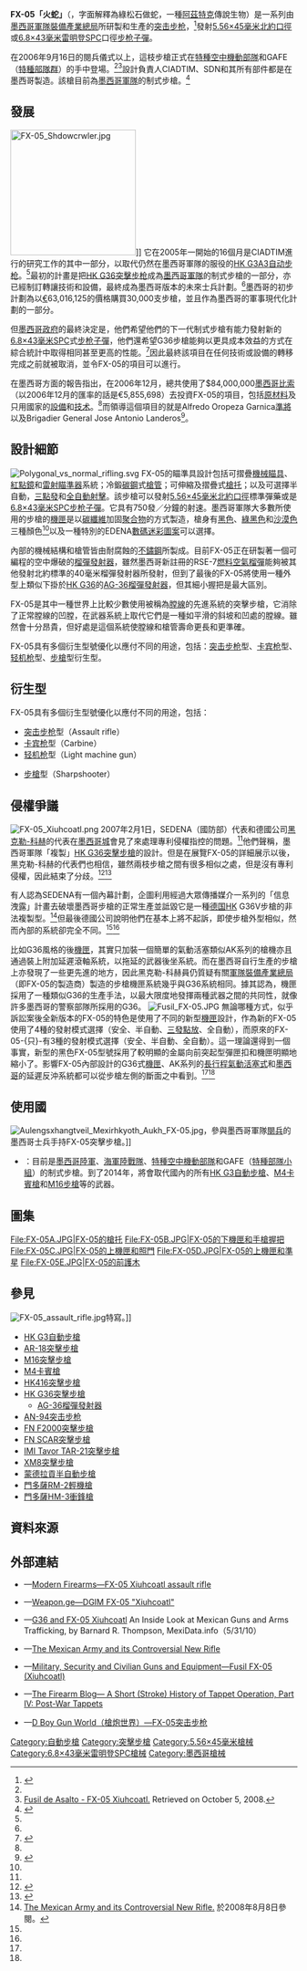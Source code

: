 {{noteTA
|G1=軍事
|G2=長度單位
|G3=Firearms
}}
{{Infobox Weapon
|name= FX-05「火蛇」<br />{{Lang|nah|「Xiuhcoatl」}}
|image= File:Exposición Centenario del Ejército Mexicano 02.jpg
|image_size= 300px
|caption= 在憲法廣場上墨西哥陸軍公共關係活動上展出的第二代FX-05突擊步槍型和卡賓槍型，注意其黑色的表面處理、安裝在突擊步槍型以上的[[戰術燈|戰術燈]]和[[兩腳架|兩腳架]]以及安裝在卡賓槍型以上的[[紅點鏡|紅點鏡]]。
|origin= {{flagcountry|Mexico}}
|type= [[突击步枪|突击步枪]]
<!-- Type selection -->
|is_ranged= yes
|is_bladed= 
|is_explosive= 
|is_artillery= 
|is_vehicle= 
|is_missile= 
|is_UK= 
<!-- Service history -->
|service= 2008年—
|used_by= [[墨西哥|墨西哥]]
|wars= [[墨西哥毒品戰爭|墨西哥毒品戰爭]]
<!-- Production history -->
|designer= <div class="NavFrame collapsed" style="color: black; background-color: #FFFFFF; margin: 0 auto; padding: 0 10px; text-align: left;"><div class="NavHead" style="background-color: #FFFFFF; margin: 0 auto; padding: 0 10px; font-weight:normal;"></div><div class="NavContent" style="background-color: #FFFFFF; margin: 0 auto; padding: 0 10px;">
* Alfredo Oropeza Garnica
* Jose Antonio Landeros
</div>
</div>
|design_date= 2005年
|manufacturer= [[軍隊裝備產業總局|軍隊裝備產業總局]]
|unit_cost= 大約[[美元|$]]1,380 USD
|production_date= 2005年—
|number= 大約10,000枝
|variants= <div class="NavFrame collapsed" style="color: black; background-color: #FFFFFF; margin: 0 auto; padding: 0 10px; text-align: left;"><div class="NavHead" style="background-color: #FFFFFF; margin: 0 auto; padding: 0 10px; font-weight:normal;"></div><div class="NavContent" style="background-color: #FFFFFF; margin: 0 auto; padding: 0 10px;">
* [[突击步枪|突击步枪]]型
* [[卡宾枪|卡宾枪]]型
* [[轻机枪|轻机枪]]型
* {{Link-en|精確射手|Designated marksman}}[[精確射手步槍|步槍]]型
</div>
</div>
<!-- General specifications -->
|spec_label= 
|weight= <div class="NavFrame collapsed" style="color: black; background-color: #FFFFFF; margin: 0 auto; padding: 0 10px; text-align: left;"><div class="NavHead" style="background-color: #FFFFFF; margin: 0 auto; padding: 0 10px; font-weight:normal;">空槍：</div><div class="NavContent" style="background-color: #FFFFFF; margin: 0 auto; padding: 0 10px;">
* 突击步枪型：3.89[[千克|公斤]]（8.6[[磅|磅]]）
* 卡宾枪型：3.22公斤（7.1磅）
* 轻机枪型：4.23公斤（9.3磅）
* 精確射手步槍型：4.02公斤（8.9磅）
</div>
</div>
|length= <div class="NavFrame collapsed" style="color: black; background-color: #FFFFFF; margin: 0 auto; padding: 0 10px; text-align: left;"><div class="NavHead" style="background-color: #FFFFFF; margin: 0 auto; padding: 0 10px; font-weight:normal;"></div><div class="NavContent" style="background-color: #FFFFFF; margin: 0 auto; padding: 0 10px;">
* 突击步枪型：
** 槍托縮折：887[[毫米|毫米]]（34.9[[英寸|英吋]]）
** 槍托伸展：1,087毫米（42.8英吋）
* 卡宾枪型：
** 槍托縮折：780毫米（22.8英吋）
** 槍托伸展：980毫米（37.6英吋）
* 轻机枪型：
** 槍托縮折：1,044毫米（41.1英吋）
** 槍托伸展：1,240毫米（49英吋）
* 精確射手步槍型：1,240毫米（49英吋）
</div>
</div>
|part_length= <div class="NavFrame collapsed" style="color: black; background-color: #FFFFFF; margin: 0 auto; padding: 0 10px; text-align: left;"><div class="NavHead" style="background-color: #FFFFFF; margin: 0 auto; padding: 0 10px; font-weight:normal;"></div><div class="NavContent" style="background-color: #FFFFFF; margin: 0 auto; padding: 0 10px;">
* 突击步枪型：480毫米（18.9英吋）
* 卡宾枪型：445毫米（12.6英吋）
</div>
</div>
|width= 56毫米（2.2英吋）
|height= 
|diameter= 
|crew= 
<!-- Ranged weapon specifications -->
|cartridge= -{}-
* [[5.56×45mm_NATO|5.56×45毫米北約口徑]]
* [[6.8×43mm雷明登SPC|6.8×43毫米雷明登SPC]]
|caliber= <div class="NavFrame collapsed" style="color: black; background-color: #FFFFFF; margin: 0 auto; padding: 0 10px; text-align: left;"><div class="NavHead" style="background-color: #FFFFFF; margin: 0 auto; padding: 0 10px; font-weight:normal;"></div><div class="NavContent" style="background-color: #FFFFFF; margin: 0 auto; padding: 0 10px;">
* 5.56×45毫米：5.56毫米（.223英吋）
* 6.8×43雷明登毫米：6.8毫米（.268英吋）
</div>
</div>
|barrels= 1根，[[膛線|線膛]]，[[槍口|槍口]]裝有[[消焰器|消焰器]]
|action= <div class="NavFrame collapsed" style="color: black; background-color: #FFFFFF; margin: 0 auto; padding: 0 10px; text-align: left;"><div class="NavHead" style="background-color: #FFFFFF; margin: 0 auto; padding: 0 10px; font-weight:normal;"></div><div class="NavContent" style="background-color: #FFFFFF; margin: 0 auto; padding: 0 10px;">
* [[氣動式_(槍械)#長行程活塞傳動|長行程活塞氣動式]]
* [[轉拴式槍栓|轉拴式槍栓]]
</div>
</div>
|mode= {{Link-en|半自動槍械|Semi-automatic firearm|半自動}}、[[三發點放|三發點放]]、[[自動火器|全自動]]，可[[擊發調變槍械|擊發調變]]
|rate= <div class="NavFrame collapsed" style="color: black; background-color: #FFFFFF; margin: 0 auto; padding: 0 10px; text-align: left;"><div class="NavHead" style="background-color: #FFFFFF; margin: 0 auto; padding: 0 10px; font-weight:normal;"></div><div class="NavContent" style="background-color: #FFFFFF; margin: 0 auto; padding: 0 10px;">
* 三發點放：2,100發／分鐘
* 全自動：750發／分鐘<ref name="Article">{{cite web|url=http://www.armas.es/articulos/articulo.php?COD=181|title=Fusil FX-05 Xiuhcoatl: el brazo armado del Ejército mexicano|date=2008-01-23|accessdate=2009-05-23|language=es|deadurl=yes|archiveurl=https://web.archive.org/web/20080430082456/http://www.armas.es/articulos/articulo.php?COD=181|archivedate=2008-04-30}}</ref>
</div>
</div>
|velocity= 突击步枪型：920[[米每秒|米／秒]]（3,018.37[[英尺每秒|英尺／秒]]）
|range= 200—800[[米_(单位)|公尺]]（218.72—874.89[[码|码]]）
|max_range=
|feed= <div class="NavFrame collapsed" style="color: black; background-color: #FFFFFF; margin: 0 auto; padding: 0 10px; text-align: left;"><div class="NavHead" style="background-color: #FFFFFF; margin: 0 auto; padding: 0 10px; font-weight:normal;"></div><div class="NavContent" style="background-color: #FFFFFF; margin: 0 auto; padding: 0 10px;">
* 30發可拆卸式[[彈匣|彈匣]]
* [[C-Mag彈鼓|C-Mag]][[彈鼓|彈鼓]]
</div>
</div>
|sights= <div class="NavFrame collapsed" style="color: black; background-color: #FFFFFF; margin: 0 auto; padding: 0 10px; text-align: left;"><div class="NavHead" style="background-color: #FFFFFF; margin: 0 auto; padding: 0 10px; font-weight:normal;"></div><div class="NavContent" style="background-color: #FFFFFF; margin: 0 auto; padding: 0 10px;">
* [[機械瞄具|機械瞄具]]：MX-M-2005型[[照門|照門]]及[[照準器|準星]]（照門可上翻式調節）
* [[機匣|機匣]]頂部的[[皮卡汀尼導軌|MIL-STD-1913戰術導軌]]上安裝日用/夜用光學[[瞄準鏡|瞄準鏡]]、[[紅點鏡|紅點鏡]]／反射式瞄準鏡、[[全像武器照準器|全息瞄準鏡]]、[[夜視鏡|夜視鏡]]及／或[[熱成像儀|熱成像儀]]（可拆卸）
** [[紅點鏡|紅點鏡]]（有3倍[[望远镜放大倍数|放大倍率]]和激光瞄準系統）
** 由墨西哥[[九頭蛇公司|九頭蛇公司]]生產的[[EOTECH|EOTECH 553]][[全像武器照準器|全息瞄準鏡]]系統
** [[激光测距仪|Hydra XSU]]激光瞄準／數字測距儀自動計算系統
** [[MEXAM_BTRL|MEXAM BTRL]]範圍型激光指示器系統<ref name="AR">{{cite web|url=http://www.banderasnews.com/0711/nr-fx05.htm|title=Theft Resistant Assault Rifle|author=James Dunnigan|accessdate=2009-05-23|publisher=bahia de Banderas news|date=2007-03|archive-date=2008-03-12|archive-url=https://web.archive.org/web/20080312083352/http://www.banderasnews.com/0711/nr-fx05.htm|dead-url=no}}</ref>
</div>
</div>
<!-- 火炮規格 -->
|breech= 
|recoil= 
|carriage= 
|elevation= 
|traverse= 
<!-- 刃器規格 --> 
|blade_type= 
|hilt_type= 
|sheath_type= 
|head_type= 
|haft_type= 
<!-- 爆炸物內填炸藥規格 --> 
|filling= 
|filling_weight= 
|detonation= 
|yield= 
<!-- 車輛/飛彈規格 -->
|armour= 
|primary_armament= 
|secondary_arament= 
|engine= 
|engine_power= 
|transmission= 
|payload_capacity= 
|fuel_capacity= 
|pw_ratio= 
|suspension= 
|clearance= 
|vehicle_range= 
|speed= 
|guidance= 
|steering= 
<!-- Missiles only -->
|wingspan= 
|propellant= 
|ceiling= 
|altitude= 
|depth= 
|boost= 
|accuracy= 
|launch_platform= 
|transport= 
}}

'''FX-05「火蛇」'''（{{Lang-nah|Xiuhcoatl}}，字面解釋為綠松石做蛇，一種[[阿茲特克|阿茲特克]]傳說生物）是一系列由[[墨西哥|墨西哥]][[軍隊裝備產業總局|軍隊裝備產業總局]]所研製和生產的[[突击步枪|突击步枪]]，<ref name="GZ">{{cite web |url=http://www.thegunzone.com/556dw-15.html |title=The 5.56 X 45mm: 2006 |accessdate=2009-05-23 |author=Daniel Watters |deadurl=yes |archiveurl=https://web.archive.org/web/20110807101157/http://www.thegunzone.com/556dw-15.html |archivedate=2011-08-07 }}</ref>發射[[5.56×45mm_NATO|5.56×45毫米]][[北大西洋公约组织|北約]][[口徑|口徑]]或[[6.8×43mm雷明登SPC|6.8×43毫米雷明登SPC]]口徑[[步枪|步枪]][[子彈|子彈]]。

在2006年9月16日的閱兵儀式以上，這枝步槍正式在[[特種空中機動部隊|特種空中機動部隊]]和GAFE（[[特種部隊群_(墨西哥)|特種部隊群]]）的手中登場。<ref name="GZ"/><ref>[http://www.armas-modernas.com/2008/03/fusil-de-asalto-fx-05-xiuhcoatl.html Fusil de Asalto - FX-05 Xiuhcoatl.] {{Wayback|url=http://www.armas-modernas.com/2008/03/fusil-de-asalto-fx-05-xiuhcoatl.html |date=20081225084105 }} Retrieved on October 5, 2008.</ref>設計負責人CIADTIM、SDN和其所有部件都是在墨西哥製造。該槍目前為[[墨西哥軍隊|墨西哥軍隊]]的制式步槍。<ref>{{cite web|url=http://worldinventory.googlepages.com/wiw_sa_mexico|title=World Infantry Weapons: Mexico|accessdate=2009-05-23|archive-date=2009-08-14|archive-url=https://web.archive.org/web/20090814214451/http://worldinventory.googlepages.com/wiw_sa_mexico|dead-url=no}}</ref>

== 發展 ==
[[File:FX-05_Shdowcrwler.jpg|220px]]]]
它在2005年一開始的16個月是CIADTIM進行的研究工作的其中一部分，以取代仍然在墨西哥軍隊的服役的[[HK_G3自動步槍|HK G3A3]][[自动步枪|自动步枪]]。<ref name="AR"/>最初的計畫是把[[HK_G36突擊步槍|HK G36]][[突擊步枪|突擊步枪]]成為[[墨西哥軍隊|墨西哥軍隊]]的制式步槍的一部分，亦已經制訂轉讓技術和設備，最終成為墨西哥版本的未來士兵計劃。<ref name="AR"/>墨西哥的初步計劃為以[[欧元|€]]63,016,125的價格購買30,000支步槍，並且作為墨西哥的軍事現代化計劃的一部分。

但[[墨西哥政府|墨西哥政府]]的最終決定是，他們希望他們的下一代制式步槍有能力發射新的[[6.8×43_SPC|6.8×43毫米SPC]]式[[步枪|步枪]][[子彈|子彈]]，他們還希望G36步槍能夠以更具成本效益的方式在綜合統計中取得相同甚至更高的性能。<ref name="sedena.gob.mx">{{cite web |url=http://www.sedena.gob.mx/leytrans/petic/2006/diciembre/15122006a.html |title=DOCUMENTAR MEDIANTE FECHAS, EL INICIO DEL PROYECTO DE LA SEDENA PARA FABRICAR EN MÉXICO EL FUSIL HK G-36V, LOS RAZONAMIENTOS Y JUSTIFICACIONES TÉCNICAS Y MILITARES PARA LLEVAR A CABO DICHO PROYECTO |accessdate=2009-05-23 |language=es |date=2006-12-15 |deadurl=yes |archiveurl=https://web.archive.org/web/20110605143643/http://www.sedena.gob.mx/leytrans/petic/2006/diciembre/15122006a.html |archivedate=2011-06-05 }}</ref>因此最終該項目在任何技術或設備的轉移完成之前就被取消，並令FX-05的項目可以進行。

在墨西哥方面的報告指出，在2006年12月，總共使用了$84,000,000[[墨西哥比索|墨西哥比索]]（以2006年12月的匯率的話是€5,855,698）去投資FX-05的項目，包括[[原材料|原材料]]及只用國家的[[設備|設備]]和[[技术|技术]]。<ref name="sedena.gob.mx"/>而領導這個項目的就是Alfredo Oropeza Garnica[[准將|準將]]以及Brigadier General Jose Antonio Landeros<ref>{{cite web|url=http://www.thegunzone.com/556dw-14.html|title=The 5.56 X 45mm: 2005|accessdate=2009-05-23|author=Daniel Watters|deadurl=yes|archiveurl=https://web.archive.org/web/20081010201721/http://www.thegunzone.com/556dw-14.html|archivedate=2008-10-10}}</ref>。

== 設計細節 ==
[[File:Polygonal_vs_normal_rifling.svg|thumb]]
FX-05的瞄準具設計包括可摺疊[[機械瞄具|機械瞄具]]、[[紅點鏡|紅點鏡]]和[[雷射瞄準器|雷射瞄準器]]系統；冷鍛[[碳鋼|碳鋼]]式[[槍管|槍管]]；可伸縮及摺疊式[[槍托|槍托]]；以及可選擇半自動，[[三發點放|三點發]]和[[自動火器|全自動射擊]]。該步槍可以發射[[5.56×45mm_NATO|5.56×45毫米]][[北大西洋公约组织|北約]][[口徑|口徑]]標準彈藥或是[[6.8×43mm雷明登SPC|6.8×43毫米SPC]][[步枪|步枪]][[子彈|子彈]]。它具有750發／分鐘的射速。墨西哥軍隊大多數所使用的步槍的[[機匣|機匣]]是以[[碳纖維|碳纖維]]加固[[聚合物|聚合物]]的方式製造，槍身有[[黑色|黑色]]、[[綠黑色|綠黑色]]和[[沙漠色|沙漠色]]三種顏色<ref name="Article"/>以及一種特別的EDENA[[数码迷彩|數碼迷彩圖案]]可以選擇。

內部的機械結構和槍管皆由耐腐蝕的[[不鏽鋼|不鏽鋼]]所製成。目前FX-05正在研製著一個可編程的空中爆破的[[榴彈發射器|榴彈發射器]]，雖然墨西哥新註冊的RSE-7[[燃料空氣炸彈|燃料空氣榴彈]]能夠被其他發射北約標準的40毫米榴彈發射器所發射，但到了最後的FX-05將使用一種外型上類似下掛於[[HK_G36突擊步槍|HK G36]]的[[HK_AG36附加型榴彈發射器|AG-36榴彈發射器]]，但其細小握把是最大區別。

FX-05是其中一種世界上比較少數使用被稱為{{Link-en|多邊形膛線|Polygonal rifling|多邊形}}[[膛線|膛線]]的先進系統的突擊步槍，它消除了正常膛線的凹膛，在武器系統上取代它們是一種如平滑的斜坡和凹處的膛線。雖然會十分昂貴，但好處是這個系統使膛線和槍管壽命更長和更準確。

FX-05具有多個衍生型號優化以應付不同的用途，包括：[[突击步枪|突击步枪]]型、[[卡宾枪|卡宾枪]]型、[[轻机枪|轻机枪]]型、{{Link-en|精確射手|Designated marksman}}[[精確射手步槍|步槍]]型衍生型。

== 衍生型 ==
FX-05具有多個衍生型號優化以應付不同的用途，包括：
* [[突击步枪|突击步枪]]型（Assault rifle）
* [[卡宾枪|卡宾枪]]型（Carbine）
* [[轻机枪|轻机枪]]型（Light machine gun）
* {{Link-en|精確射手|Designated marksman}}[[精確射手步槍|步槍]]型（Sharpshooter）

==侵權爭議==
[[File:FX-05_Xiuhcoatl.png|thumb]]
2007年2月1日，SEDENA（國防部）代表和德國公司[[黑克勒-科赫|黑克勒-科赫]]的代表在[[墨西哥城|墨西哥城]]會見了來處理專利侵權指控的問題。<ref name="Issue"/>他們聲稱，墨西哥軍隊「複製」[[HK_G36突擊步槍|HK G36突擊步槍]]的設計。但是在展覽FX-05的詳細展示以後，黑克勒-科赫的代表們也相信，雖然兩枝步槍之間有很多相似之處，但是沒有專利侵權，因此結束了分歧。<ref name="Issue">{{cite web|url=http://banderasnews.com/0703/nz-fx05.htm|title=The Mexican Army and its Controversial New Rifle|accessdate=2009-05-23|author=Allan Wall|publisher=bahia de Banderas news|date=2007-03|archive-date=2009-06-03|archive-url=https://web.archive.org/web/20090603051056/http://banderasnews.com/0703/nz-fx05.htm|dead-url=no}}</ref><ref name="FX-05">{{cite web |url=http://www.smallarmssurvey.org/files/portal/issueareas/producers/Producers_pdf/2007_Production.pdf |title=Mexico and the ‘new’ FX05 Xihuacóatl assault rifle |publisher=Small Arms Survey 2007 |accessdate=2009-05-23 |page=7 |deadurl=yes |archiveurl=https://web.archive.org/web/20100705100331/http://www.smallarmssurvey.org/files/portal/issueareas/producers/Producers_pdf/2007_Production.pdf |archivedate=2010-07-05 }}</ref>

有人認為SEDENA有一個內幕計劃，企圖利用經過大眾傳播媒介一系列的「信息洩露」計畫去破壞墨西哥步槍的正常生產並詆毀它是一種[[德国|德国]]HK G36V步槍的非法複製型。<ref>[http://banderasnews.com/0703/nz-fx05.htm The Mexican Army and its Controversial New Rifle.] {{Wayback|url=http://banderasnews.com/0703/nz-fx05.htm |date=20090603051056 }}於2008年8月8日參閱。</ref>但最後德國公司說明他們在基本上將不起訴，即使步槍外型相似，然而內部的系統卻完全不同。<ref name="Article"/><ref name="FX-05"/>

比如G36風格的後[[機匣|機匣]]，其實只加裝一個簡單的氣動活塞類似AK系列的槍機亦且通過裝上附加延遲滾軸系統，以拖延的武器後坐系統。而在墨西哥自行生產的步槍上亦發現了一些更先進的地方，因此黑克勒-科赫員仍質疑有關[[軍隊裝備產業總局|軍隊裝備產業總局]]（即FX-05的製造商）製造的步槍機匣系統幾乎與G36系統相同。據其認為，機匣採用了一種類似G36的生產手法，以最大限度地發揮兩種武器之間的共同性，就像許多墨西哥的警察部隊所採用的G36。
[[File:Fusil_FX-05.JPG|thumb]]
無論哪種方式，似乎訴訟案後全新版本的FX-05的特色是使用了不同的新型[[機匣|機匣]]設計，作為新的FX-05使用了4種的發射模式選擇（安全、半自動、[[三發點放|三發點放]]、全自動），而原來的FX-05-{只}-有3種的發射模式選擇（安全、半自動、全自動）。這一理論還得到一個事實，新型的黑色FX-05型號採用了較明顯的金屬向前突起型彈匣扣和機匣明顯地縮小了。影響FX-05內部設計的G36式[[機匣|機匣]]、AK系列的[[氣動式_(槍械)#長行程活塞傳動|長行程氣動活塞式]]和[[墨西哥|墨西哥]]的延遲反沖系統都可以從步槍左側的斷面之中看到。<ref name="Article"/><ref name="FX-05"/>

== 使用國 ==
[[File:Aulengsxhangtveil_Mexirhkyoth_Aukh_FX-05.jpg|thumb]]，參與墨西哥軍隊[[閱兵|閱兵]]的墨西哥士兵手持FX-05突擊步槍。]]
* {{flagcountry|Mexico}}：目前是[[墨西哥陸軍|墨西哥陸軍]]、[[墨西哥海軍陸戰隊|海軍陸戰隊]]、[[特種空中機動部隊|特種空中機動部隊]]和GAFE（[[特種部隊小組|特種部隊小組]]）的制式步槍。到了2014年，將會取代國內的所有[[HK_G3自動步槍|HK G3自動步槍]]、[[M4卡賓槍|M4卡賓槍]]和[[M16突擊步槍|M16步槍]]等的武器。

== 圖集 ==
<gallery perrow="5">
File:FX-05A.JPG|FX-05的{{Link-en|伸縮式槍托|Telescoping stock|伸縮式}}[[槍托|槍托]]
File:FX-05B.JPG|FX-05的下機匣和[[手槍握把|手槍握把]]
File:FX-05C.JPG|FX-05的上機匣和[[照門|照門]]
File:FX-05D.JPG|FX-05的上機匣和[[照準器|準星]]
File:FX-05E.JPG|FX-05的前[[護木|護木]]
</gallery>

== 參見 ==
[[File:FX-05_assault_rifle.jpg|thumb]]特寫。]]
* [[HK_G3自動步槍|HK G3自動步槍]]
* [[AR-18突擊步槍|AR-18突擊步槍]]
* [[M16突擊步槍|M16突擊步槍]]
* [[M4卡賓槍|M4卡賓槍]]
* [[HK416突擊步槍|HK416突擊步槍]]
* [[HK_G36突擊步槍|HK G36突擊步槍]]
** [[HK_AG36附加型榴彈發射器|AG-36榴彈發射器]]
* [[AN-94突击步枪|AN-94突击步枪]]
* [[FN_F2000突擊步槍|FN F2000突擊步槍]]
* [[FN_SCAR突擊步槍|FN SCAR突擊步槍]]
* [[IMI_TAR-21突擊步槍|IMI Tavor TAR-21突擊步槍]]
* [[XM8突擊步槍|XM8突擊步槍]]
* [[蒙德拉貢半自動步槍|蒙德拉貢半自動步槍]]
* [[門多薩RM-2輕機槍|門多薩RM-2輕機槍]]
* [[門多薩HM-3衝鋒槍|門多薩HM-3衝鋒槍]]

== 資料來源 ==
{{Reflist}}

== 外部連結 ==
{{Commons and category|FX-05 Xiuhcoatl|FX-05突击步枪|FX-05 Xiuhcoatl}}
* {{en icon}}—[https://web.archive.org/web/20091213011305/http://world.guns.ru/assault/as104-e.htm Modern Firearms—FX-05 Xiuhcoatl assault rifle]
* {{en icon}}—[http://georgians.weapon.ge/index.php?sel=1&id=464&man=&coun=&cat=7&l=en Weapon.ge—DGIM FX-05 "Xiuhcoatl"]{{Wayback|url=http://georgians.weapon.ge/index.php?sel=1&id=464&man=&coun=&cat=7&l=en |date=20190216021514 }}
* {{en icon}}—[https://web.archive.org/web/20081204024837/http://www.mexidata.info/id1289.html G36 and FX-05 Xiuhcoatl] An Inside Look at Mexican Guns and Arms Trafficking, by Barnard R. Thompson, MexiData.info（5/31/10）
* {{en icon}}—[http://banderasnews.com/0703/nz-fx05.htm The Mexican Army and its Controversial New Rifle]{{Wayback|url=http://banderasnews.com/0703/nz-fx05.htm |date=20090603051056 }}
* {{en icon}}—[http://www.militaryfactory.com/smallarms/detail.asp?smallarms_id=560 Military, Security and Civilian Guns and Equipment—Fusil FX-05 (Xiuhcoatl)]{{Wayback|url=http://www.militaryfactory.com/smallarms/detail.asp?smallarms_id=560 |date=20121015185250 }}
* {{en icon}}—[http://www.thefirearmblog.com/blog/2015/02/13/short-stroke-history-tappet-operation-part-iv-post-war-tappets/ The Firearm Blog— A Short (Stroke) History of Tappet Operation, Part IV: Post-War Tappets]{{Wayback|url=http://www.thefirearmblog.com/blog/2015/02/13/short-stroke-history-tappet-operation-part-iv-post-war-tappets/ |date=20150214062346 }}
* {{zh-hans icon}}—[http://pewpewpew.work/mexico/fx05/fx05.htm D Boy Gun World（槍炮世界）—FX-05突击步枪]{{Wayback|url=http://pewpewpew.work/mexico/fx05/fx05.htm |date=20200206073630 }}

[[Category:自動步槍|Category:自動步槍]]
[[Category:突擊步槍|Category:突擊步槍]]
[[Category:5.56×45毫米槍械|Category:5.56×45毫米槍械]]
[[Category:6.8×43毫米雷明登SPC槍械|Category:6.8×43毫米雷明登SPC槍械]]
[[Category:墨西哥槍械|Category:墨西哥槍械]]